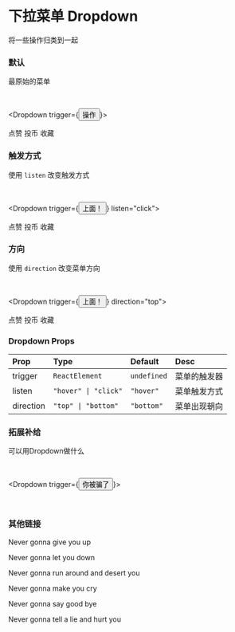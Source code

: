 
# 下拉菜单 Dropdown

将一些操作归类到一起

### 默认

最原始的菜单

<br/>

<Dropdown trigger={<Button>操作</Button>}>
  <div className="p-2 grid bg-white">
    <Link href="" className="px-6 py-2 hover:bg-gray-100">点赞</Link>
    <Link href="" className="px-6 py-2 hover:bg-gray-100">投币</Link>
    <Link href="" className="px-6 py-2 hover:bg-gray-100">收藏</Link>
  </div>
</Dropdown>

### 触发方式

使用 `listen` 改变触发方式

<br/>

<Dropdown trigger={<Button>上面！</Button>} listen="click">
  <div className="p-2 grid bg-white">
    <Link href="" className="px-6 py-2 hover:bg-gray-100">点赞</Link>
    <Link href="" className="px-6 py-2 hover:bg-gray-100">投币</Link>
    <Link href="" className="px-6 py-2 hover:bg-gray-100">收藏</Link>
  </div>
</Dropdown>

### 方向

使用 `direction` 改变菜单方向

<br/>

<Dropdown trigger={<Button>上面！</Button>} direction="top">
  <div className="p-2 grid bg-white">
    <Link href="" className="px-6 py-2 hover:bg-gray-100">点赞</Link>
    <Link href="" className="px-6 py-2 hover:bg-gray-100">投币</Link>
    <Link href="" className="px-6 py-2 hover:bg-gray-100">收藏</Link>
  </div>
</Dropdown>

### Dropdown Props

| Prop      | Type                 | Default     | Desc         |
| :-------- | :------------------- | :---------- | :----------- |
| trigger   | `ReactElement`       | `undefined` | 菜单的触发器 |
| listen    | `"hover" \| "click"` | `"hover"`   | 菜单触发方式 |
| direction | `"top" \| "bottom"`  | `"bottom"`  | 菜单出现朝向 |

### 拓展补给

可以用Dropdown做什么

<br/>

<Dropdown trigger={<Button>你被骗了</Button>}>
  <div className="flex p-4 bg-white divide-x">
    <div className="pr-4">
      <Image
        src="/carousel/d2b1e3aea6add585b7cd5ebb53e2a7de11b74db60b6ebdbf04dc1c81ef2ed633.png" alt=""
        width={256} height={144} className="rounded-md mb-4"/>
      <div className="flex w-full">
        <Image src="/avatar/rick_astley.jpg" alt=""
          width={64} height={64} className="rounded-md w-full" />
        <Image src="/avatar/rick_astley.jpg" alt=""
          width={64} height={64} className="rounded-md w-full mx-4" />
        <Image src="/avatar/rick_astley.jpg" alt=""
          width={64} height={64} className="rounded-md w-full" />
      </div>
    </div>
    <div className="pl-4">
      <h3 className="text-lg">其他链接</h3>
      <p className="opacity-50 py-1">Never gonna give you up</p>
      <p className="opacity-50 py-1">Never gonna let you down</p>
      <p className="opacity-50 py-1">Never gonna run around and desert you</p>
      <p className="opacity-50 py-1">Never gonna make you cry</p>
      <p className="opacity-50 py-1">Never gonna say good bye</p>
      <p className="opacity-50 py-1">Never gonna tell a lie and hurt you</p>
    </div>
  </div>
</Dropdown>
